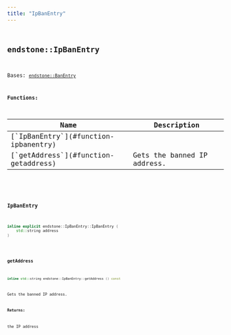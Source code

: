 ```yaml
---
title: "IpBanEntry"
---
```


## <code className="doc-symbol doc-symbol-class"/> endstone::IpBanEntry

Bases: [`endstone::BanEntry`](classendstone_1_1_ban_entry.md)
















**Functions:**

<table>
<thead>
   <tr>
      <th>Name</th>
      <th>Description</th>
   </tr>
</thead>
<tbody>
<tr key="classendstone_1_1_ip_ban_entry_1a0268afb79ea778f4a19d51f268bcb656">
    <td>[`IpBanEntry`](#function-ipbanentry)</td>
    <td></td>
</tr>
<tr key="classendstone_1_1_ip_ban_entry_1a015a82a92b1a448b5e4235c15e75baa2">
    <td>[`getAddress`](#function-getaddress)</td>
    <td>Gets the banned IP address.</td>
</tr>
</tbody>
</table>

### <code className="doc-symbol doc-symbol-function"/> IpBanEntry

```cpp
inline explicit endstone::IpBanEntry::IpBanEntry (
    std::string address
) 
```


### <code className="doc-symbol doc-symbol-function"/> getAddress

```cpp
inline std::string endstone::IpBanEntry::getAddress () const
```

Gets the banned IP address.



**Returns:**

the IP address 





        